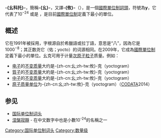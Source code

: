 '''-{幺科托}-'''，簡稱'''-{幺}-'''，又譯'''-{攸}-'''（{{lang|en|Yocto-}}），是一個[[國際單位制詞頭|國際單位制詞頭]]，符號為'''y'''，它代表了10<sup>−24</sup> 或是 {{gaps|0.000|000|000|000|000|000|000|001}}，是目前[[國際單位制|國際單位制]]定義下最小的單位。

== 概述 ==
它在1991年被採用，字根源自於希臘語{{lang|gre|οκτώ}}或拉丁語{{lang|la|oct-}}，意思是“八”，因為它是1000<sup>−8</sup>；其正数尧它（佑；yocto）的词源相同。在2009年，它成為[[國際單位制|國際單位制]]定義下最小的單位。幺克可用于计量[[次原子粒子|次原子粒子]]质量。例如：
* [[电子|电子]]的[[不变质量|不变质量]]大约是{{gaps|0.000 911}}-{zh-cn:幺;zh-tw:攸}-克（yoctogram）
* [[質子|質子]]的[[不变质量|不变质量]]大約是{{gaps|1.6726}}-{zh-cn:幺;zh-tw:攸}-克（yoctogram）
* [[中子|中子]]的[[不变质量|不变质量]]大約是{{gaps|1.6749}}-{zh-cn:幺;zh-tw:攸}-克（yoctogram）
* [[原子质量单位|原子质量单位]]为{{gaps|1.660 539 040(20)}}-{zh-cn:幺;zh-tw:攸}-克（yoctogram）（[[CODATA|CODATA]]2014）
{{国际单位制词头}}

== 参见 ==
*[[国际单位制词头|国际单位制词头]]
*[[涅槃寂靜|涅槃寂靜]] - 在中文数字中也是小數10<sup>-24</sup>的名稱之一

[[Category:国际单位制词头|Category:国际单位制词头]]
[[Category:数量级|Category:数量级]]